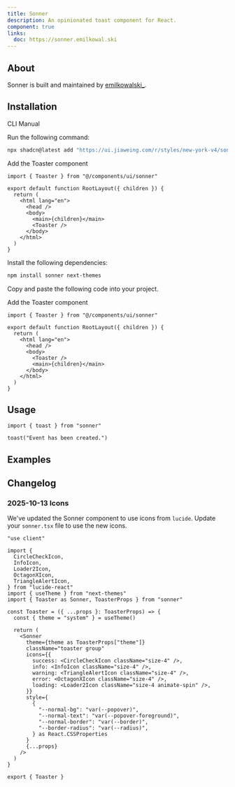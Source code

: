 ```yaml
---
title: Sonner
description: An opinionated toast component for React.
component: true
links:
  doc: https://sonner.emilkowal.ski
---
```


<ComponentPreview name="sonner-demo" />

## About

Sonner is built and maintained by [emilkowalski\_](https://twitter.com/emilkowalski_).

## Installation

<CodeTabs>

<TabsList>
  <TabsTrigger value="cli">CLI</TabsTrigger>
  <TabsTrigger value="manual">Manual</TabsTrigger>
</TabsList>
<TabsContent value="cli">

<Steps>

<Step>Run the following command:</Step>

```bash
npx shadcn@latest add "https://ui.jiaweing.com/r/styles/new-york-v4/sonner.json"
```

<Step>Add the Toaster component</Step>

```tsx title="app/layout.tsx" {1,9}
import { Toaster } from "@/components/ui/sonner"

export default function RootLayout({ children }) {
  return (
    <html lang="en">
      <head />
      <body>
        <main>{children}</main>
        <Toaster />
      </body>
    </html>
  )
}
```

</Steps>

</TabsContent>

<TabsContent value="manual">

<Steps>

<Step>Install the following dependencies:</Step>

```bash
npm install sonner next-themes
```

<Step>Copy and paste the following code into your project.</Step>

<ComponentSource name="sonner" title="components/ui/sonner.tsx" />

<Step>Add the Toaster component</Step>

```tsx showLineNumbers title="app/layout.tsx" {1,8}
import { Toaster } from "@/components/ui/sonner"

export default function RootLayout({ children }) {
  return (
    <html lang="en">
      <head />
      <body>
        <Toaster />
        <main>{children}</main>
      </body>
    </html>
  )
}
```

</Steps>

</TabsContent>

</CodeTabs>

## Usage

```tsx
import { toast } from "sonner"
```

```tsx
toast("Event has been created.")
```

## Examples

<ComponentPreview name="sonner-types" />

## Changelog

### 2025-10-13 Icons

We've updated the Sonner component to use icons from `lucide`. Update your `sonner.tsx` file to use the new icons.

```tsx showLineNumbers title="components/ui/sonner.tsx" {3-9,20-26}
"use client"

import {
  CircleCheckIcon,
  InfoIcon,
  Loader2Icon,
  OctagonXIcon,
  TriangleAlertIcon,
} from "lucide-react"
import { useTheme } from "next-themes"
import { Toaster as Sonner, ToasterProps } from "sonner"

const Toaster = ({ ...props }: ToasterProps) => {
  const { theme = "system" } = useTheme()

  return (
    <Sonner
      theme={theme as ToasterProps["theme"]}
      className="toaster group"
      icons={{
        success: <CircleCheckIcon className="size-4" />,
        info: <InfoIcon className="size-4" />,
        warning: <TriangleAlertIcon className="size-4" />,
        error: <OctagonXIcon className="size-4" />,
        loading: <Loader2Icon className="size-4 animate-spin" />,
      }}
      style={
        {
          "--normal-bg": "var(--popover)",
          "--normal-text": "var(--popover-foreground)",
          "--normal-border": "var(--border)",
          "--border-radius": "var(--radius)",
        } as React.CSSProperties
      }
      {...props}
    />
  )
}

export { Toaster }
```
